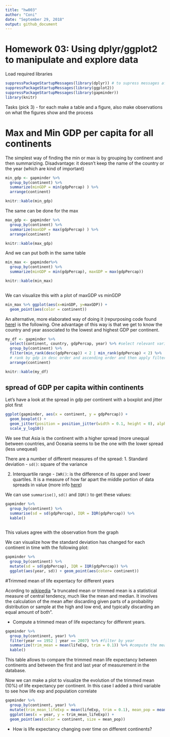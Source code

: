 ---
title: "hw003"
author: "Coni"
date: "September 29, 2018"
output: github_document
---

# Homework 03: Using dplyr/ggplot2 to manipulate and explore data

Load required libraries

```{r load libraries}
suppressPackageStartupMessages(library(dplyr)) # to supress messages after library calls
suppressPackageStartupMessages(library(ggplot2))
suppressPackageStartupMessages(library(gapminder))
library(knitr)
```

Tasks (pick 3) - for each make a table and a figure, also make observations on what the figures show and the process

# Max and Min GDP per capita for all continents

The simplest way of finding the min or max is by grouping by continent and then summarizing. Disadvantage: it doesn't keep the name of the country or the year (which are kind of important)

```{r min_gdp table}
min_gdp <- gapminder %>%
  group_by(continent) %>%
  summarize(minGDP = min(gdpPercap) ) %>% 
  arrange(continent) 

knitr::kable(min_gdp)
```

The same can be done for the max

```{r max_gdp table}
max_gdp <- gapminder %>%
  group_by(continent) %>%
  summarize(maxGDP = max(gdpPercap) ) %>% 
  arrange(continent) 

knitr::kable(max_gdp)
```

And we can put both in the same table
```{r min_and_max_gdp table}
min_max <- gapminder%>%
  group_by(continent) %>%
  summarize(minGDP = min(gdpPercap), maxGDP = max(gdpPercap))

knitr::kable(min_max)
  
```

We can visualize this with a plot of maxGDP vs minGDP

```{r min_and_max_gdp plot}
min_max %>% ggplot(aes(x=minGDP, y=maxGDP)) +
  geom_point(aes(color = continent))
```



An alternative, more elaborated way of doing it (repurposing code found [here](http://stat545.com/block010_dplyr-end-single-table.html#use-arrange-to-row-order-data-in-a-principled-way)) is the following. One advantage of this way is that we get to know the country and year associated to the lowest and highest GDP per continent.

```{r min and max gdp with countries}
my_df <- gapminder %>%
  select(continent, country, gdpPercap, year) %>% #select relevant variables
  group_by(continent) %>%
  filter(min_rank(desc(gdpPercap)) < 2 | min_rank(gdpPercap) < 2) %>% 
  # rank by gdp in desc order and ascending order and then apply filter to get only these numbers
  arrange(continent) 

knitr::kable(my_df)
```

## spread of GDP per capita within continents

Let's have a look at the spread in gdp per continent with a boxplot and jitter plot first

```{r gdpPercap per continent}
ggplot(gapminder, aes(x = continent, y = gdpPercap)) +
  geom_boxplot() +
  geom_jitter(position = position_jitter(width = 0.1, height = 0), alpha = 0.2) +
  scale_y_log10()
```

We see that Asia is the continent with a higher spread (more unequal between countries, and Oceania seems to be the one with the lower spread (less unequeal)

There are a number of different measures of the spread:
1. Standard deviation - `sd()`: square of the variance


2. Interquartile range - `IWR()`: is the difference of its upper and lower quartiles. It is a measure of how far apart the middle portion of data spreads in value (more info [here](http://www.r-tutor.com/elementary-statistics/numerical-measures/interquartile-range))

We can use `summarise()`, `sd()` and `IQR()` to get these values:

```{r gdpPercap sd and IQR per continent table}
gapminder %>%
  group_by(continent) %>%
  summarise(sd = sd(gdpPercap), IQR = IQR(gdpPercap)) %>%
  kable()
  
```

This values agree with the observation from the graph

We can visualize how the standard deviation has changed for each continent in time with the following plot:

```{r gdpPercap sd trends per continent}
gapminder %>%
  group_by(continent) %>%
  mutate(sd = sd(gdpPercap), IQR = IQR(gdpPercap)) %>%
  ggplot(aes(year, sd)) + geom_point(aes(color= continent))
```


#Trimmed mean of life expentacy for different years

Acording to [wikipedia](https://en.wikipedia.org/wiki/Truncated_mean) "a truncated mean or trimmed mean is a statistical measure of central tendency, much like the mean and median. It involves the calculation of the mean after discarding given parts of a probability distribution or sample at the high and low end, and typically discarding an equal amount of both".

- Compute a trimmed mean of life expectancy for different years. 
```{r 10%trimmed mean lifeExp table}
gapminder %>% 
  group_by(continent, year) %>%
  filter(year == 1952 | year == 2007) %>% #filter by year
  summarize(trim_mean = mean(lifeExp, trim = 0.1)) %>% #compute the mean trimming the top and bottom 10%
  kable()
```

This table allows to compare the trimmed mean life expectancy between continents and between the first and last year of measurement in the database.

Now we can make a plot to visualize the evolution of the trimmed mean (10%) of life expectancy per continent. In this case I added a third variable to see how life exp and population correlate


```{r trim_mean_lifeExp trends per continent}
gapminder %>% 
  group_by(continent, year) %>%
  mutate(trim_mean_lifeExp = mean(lifeExp, trim = 0.1), mean_pop = mean(pop)) %>% 
  ggplot(aes(x = year, y = trim_mean_lifeExp)) +
  geom_point(aes(color = continent, size = mean_pop))
```


- How is life expectancy changing over time on different continents?
